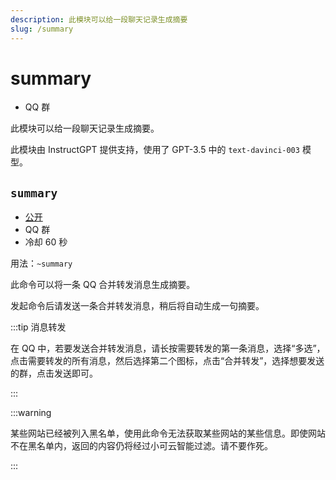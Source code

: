 ```yaml
---
description: 此模块可以给一段聊天记录生成摘要
slug: /summary
---
```


# summary

- QQ 群

此模块可以给一段聊天记录生成摘要。

此模块由 InstructGPT 提供支持，使用了 GPT-3.5 中的 `text-davinci-003` 模型。

## `summary`

- [公开](permissions)
- QQ 群
- 冷却 60 秒

用法：`~summary`

此命令可以将一条 QQ 合并转发消息生成摘要。

发起命令后请发送一条合并转发消息，稍后将自动生成一句摘要。

:::tip 消息转发

在 QQ 中，若要发送合并转发消息，请长按需要转发的第一条消息，选择“多选”，点击需要转发的所有消息，然后选择第二个图标，点击“合并转发”，选择想要发送的群，点击发送即可。

:::

:::warning

某些网站已经被列入黑名单，使用此命令无法获取某些网站的某些信息。即使网站不在黑名单内，返回的内容仍将经过小可云智能过滤。请不要作死。

:::
